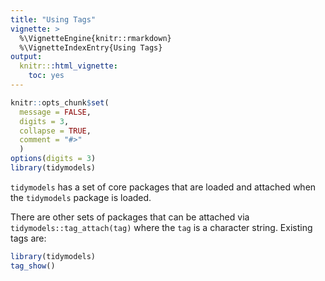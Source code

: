 ```yaml
---
title: "Using Tags"
vignette: >
  %\VignetteEngine{knitr::rmarkdown}
  %\VignetteIndexEntry{Using Tags}
output:
  knitr:::html_vignette:
    toc: yes
---
```


```r
knitr::opts_chunk$set(
  message = FALSE,
  digits = 3,
  collapse = TRUE,
  comment = "#>"
  )
options(digits = 3)
library(tidymodels)
```

`tidymodels` has a set of core packages that are loaded and attached when the `tidymodels` package is loaded. 

There are other sets of packages that can be attached via `tidymodels::tag_attach(tag)` where the `tag` is a character string. Existing tags are:

```r
library(tidymodels)
tag_show()
```

 
